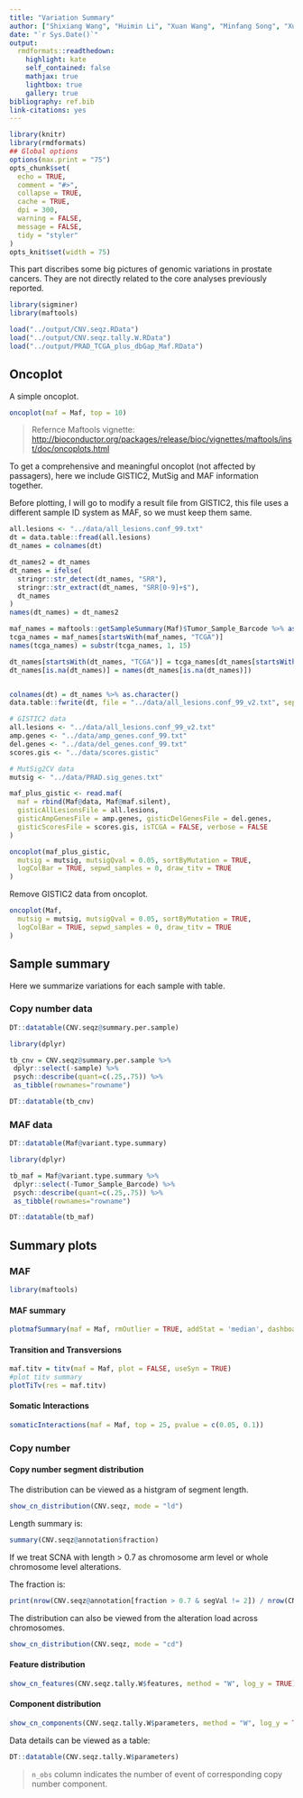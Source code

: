 ```yaml
---
title: "Variation Summary"
author: ["Shixiang Wang", "Huimin Li", "Xuan Wang", "Minfang Song", "Xue-Song Liu (Corresponding author)"]
date: "`r Sys.Date()`"
output:
  rmdformats::readthedown:
    highlight: kate
    self_contained: false
    mathjax: true
    lightbox: true
    gallery: true
bibliography: ref.bib
link-citations: yes
---
```


```r
library(knitr)
library(rmdformats)
## Global options
options(max.print = "75")
opts_chunk$set(
  echo = TRUE,
  comment = "#>",
  collapse = TRUE,
  cache = TRUE,
  dpi = 300,
  warning = FALSE,
  message = FALSE,
  tidy = "styler"
)
opts_knit$set(width = 75)
```

This part discribes some big pictures of genomic variations in prostate cancers.
They are not directly related to the core analyses previously reported.

```r
library(sigminer)
library(maftools)

load("../output/CNV.seqz.RData")
load("../output/CNV.seqz.tally.W.RData")
load("../output/PRAD_TCGA_plus_dbGap_Maf.RData")
```


## Oncoplot

A simple oncoplot.

```r
oncoplot(maf = Maf, top = 10)
```

> Refernce Maftools vignette: <http://bioconductor.org/packages/release/bioc/vignettes/maftools/inst/doc/oncoplots.html>

To get a comprehensive and meaningful oncoplot (not affected by passagers), here we include
GISTIC2, MutSig and MAF information together.

Before plotting, I will go to modify a result file from GISTIC2, this file uses a different sample ID
system as MAF, so we must keep them same.

```r
all.lesions <- "../data/all_lesions.conf_99.txt"
dt = data.table::fread(all.lesions)
dt_names = colnames(dt)

dt_names2 = dt_names
dt_names = ifelse(
  stringr::str_detect(dt_names, "SRR"),
  stringr::str_extract(dt_names, "SRR[0-9]+$"),
  dt_names
)
names(dt_names) = dt_names2

maf_names = maftools::getSampleSummary(Maf)$Tumor_Sample_Barcode %>% as.character()
tcga_names = maf_names[startsWith(maf_names, "TCGA")]
names(tcga_names) = substr(tcga_names, 1, 15)

dt_names[startsWith(dt_names, "TCGA")] = tcga_names[dt_names[startsWith(dt_names, "TCGA")]]
dt_names[is.na(dt_names)] = names(dt_names[is.na(dt_names)])


colnames(dt) = dt_names %>% as.character()
data.table::fwrite(dt, file = "../data/all_lesions.conf_99_v2.txt", sep = "\t")
```



```r
# GISTIC2 data
all.lesions <- "../data/all_lesions.conf_99_v2.txt"
amp.genes <- "../data/amp_genes.conf_99.txt"
del.genes <- "../data/del_genes.conf_99.txt"
scores.gis <- "../data/scores.gistic"

# MutSig2CV data
mutsig <- "../data/PRAD.sig_genes.txt"

maf_plus_gistic <- read.maf(
  maf = rbind(Maf@data, Maf@maf.silent),
  gisticAllLesionsFile = all.lesions,
  gisticAmpGenesFile = amp.genes, gisticDelGenesFile = del.genes,
  gisticScoresFile = scores.gis, isTCGA = FALSE, verbose = FALSE
)

```

```r
oncoplot(maf_plus_gistic,
  mutsig = mutsig, mutsigQval = 0.05, sortByMutation = TRUE,
  logColBar = TRUE, sepwd_samples = 0, draw_titv = TRUE
)
```


Remove GISTIC2 data from oncoplot.

```r
oncoplot(Maf,
  mutsig = mutsig, mutsigQval = 0.05, sortByMutation = TRUE,
  logColBar = TRUE, sepwd_samples = 0, draw_titv = TRUE
)
```

## Sample summary

Here we summarize variations for each sample with table.


### Copy number data


```r
DT::datatable(CNV.seqz@summary.per.sample)
```

```r
library(dplyr)

tb_cnv = CNV.seqz@summary.per.sample %>%
 dplyr::select(-sample) %>%
 psych::describe(quant=c(.25,.75)) %>% 
 as_tibble(rownames="rowname")   

DT::datatable(tb_cnv)
```

### MAF data

```r
DT::datatable(Maf@variant.type.summary)
```

```r
library(dplyr)

tb_maf = Maf@variant.type.summary %>%
 dplyr::select(-Tumor_Sample_Barcode) %>%
 psych::describe(quant=c(.25,.75)) %>% 
 as_tibble(rownames="rowname")   

DT::datatable(tb_maf)
```

## Summary plots

### MAF

```r
library(maftools)
```

#### MAF summary

```r
plotmafSummary(maf = Maf, rmOutlier = TRUE, addStat = 'median', dashboard = TRUE, titvRaw = FALSE, log_scale = TRUE)
```

#### Transition and Transversions

```r
maf.titv = titv(maf = Maf, plot = FALSE, useSyn = TRUE)
#plot titv summary
plotTiTv(res = maf.titv)
```

#### Somatic Interactions

```r
somaticInteractions(maf = Maf, top = 25, pvalue = c(0.05, 0.1))
```


### Copy number

#### Copy number segment distribution

The distribution can be viewed as a histgram of segment length.

```r
show_cn_distribution(CNV.seqz, mode = "ld")
```

Length summary is:

```r
summary(CNV.seqz@annotation$fraction)
```

If we treat SCNA with length > 0.7 as chromosome arm level or whole chromosome level alterations.

The fraction is:

```r
print(nrow(CNV.seqz@annotation[fraction > 0.7 & segVal != 2]) / nrow(CNV.seqz@annotation[segVal != 2]))
```

The distribution can also be viewed from the alteration load across chromosomes.

```r
show_cn_distribution(CNV.seqz, mode = "cd")
```

#### Feature distribution

```r
show_cn_features(CNV.seqz.tally.W$features, method = "W", log_y = TRUE)
```

#### Component distribution

```r
show_cn_components(CNV.seqz.tally.W$parameters, method = "W", log_y = TRUE)
```

Data details can be viewed as a table:

```r
DT::datatable(CNV.seqz.tally.W$parameters)
```

> `n_obs` column indicates the number of event of corresponding copy number component.
